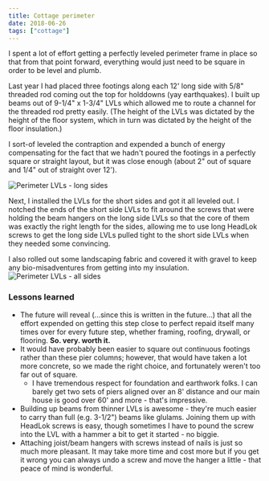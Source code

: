 ```yaml
---
title: Cottage perimeter
date: 2018-06-26
tags: ["cottage"]
---
```


I spent a lot of effort getting a perfectly leveled perimeter frame in place so that from that point forward,
everything would just need to be square in order to be level and plumb.

Last year I had placed three footings along each 12' long side with 5/8" threaded rod coming out the top for holddowns (yay earthquakes).
I built up beams out of 9-1/4" x 1-3/4" LVLs which allowed me to route a channel for the threaded rod pretty easily.
(The height of the LVLs was dictated by the height of the floor system, which in turn was dictated by the height of the floor insulation.)

I sort-of leveled the contraption and expended a bunch of energy compensating for the fact that we hadn't poured the footings in a perfectly square or straight
layout, but it was close enough (about 2" out of square and 1/4" out of straight over 12').

![](images/IMG_20180613_165833.jpg "Perimeter LVLs - long sides")

Next, I installed the LVLs for the short sides and got it all leveled out. I notched the ends of the short side LVLs to fit around the screws
that were holding the beam hangers on the long side LVLs so that the core of them was exactly the right length for the sides, allowing me to use
long HeadLok screws to get the long side LVLs pulled tight to the short side LVLs when they needed some convincing.

I also rolled out some landscaping fabric and covered it with gravel to keep any bio-misadventures from getting into my insulation.
![](images/IMG_20180626_161442.jpg "Perimeter LVLs - all sides")

### Lessons learned

- The future will reveal (...since this is written in the future...) that all the effort expended on getting this step close to perfect repaid itself many times over for every future step, whether framing, roofing, drywall, or flooring. **So. very. worth it.**
- It would have probably been easier to square out continuous footings rather than these pier columns; however, that would have taken a lot more concrete, so we made the right choice, and fortunately weren't too far out of square.
  - I have tremendous respect for foundation and earthwork folks. I can barely get two sets of piers aligned over an 8' distance and our main house is good over 60' and more - that's impressive.
- Building up beams from thinner LVLs is awesome - they're much easier to carry than full (e.g. 3-1/2") beams like glulams. Joining them up with HeadLok screws is easy, though sometimes I have to pound the screw into the LVL with a hammer a bit to get it started - no biggie.
- Attaching joist/beam hangers with screws instead of nails is just so much more pleasant. It may take more time and cost more but if you get it wrong you can always undo a screw and move the hanger a little - that peace of mind is wonderful.
